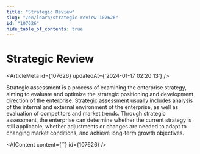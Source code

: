 ```yaml
---
title: "Strategic Review"
slug: "/en/learn/strategic-review-107626"
id: "107626"
hide_table_of_contents: true
---
```



# Strategic Review

<ArticleMeta id={107626} updatedAt={'2024-01-17 02:20:13'} />
<div className='border-solid border-b border-t-0 my-4 border-[var(--ifm-color-gray-300)]' />

Strategic assessment is a process of examining the enterprise strategy, aiming to evaluate and optimize the strategic positioning and development direction of the enterprise. Strategic assessment usually includes analysis of the internal and external environment of the enterprise, as well as evaluation of competitors and market trends. Through strategic assessment, the enterprise can determine whether the current strategy is still applicable, whether adjustments or changes are needed to adapt to changing market conditions, and achieve long-term growth objectives.

<AIContent content={``} id={107626} />
